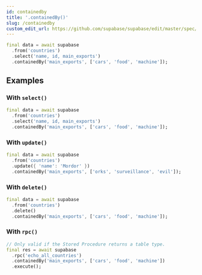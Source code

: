```yaml
---
id: containedby
title: '.containedBy()'
slug: /containedby
custom_edit_url: https://github.com/supabase/supabase/edit/master/spec/supabase_dart_v1_legacy.yml
---
```



```dart
final data = await supabase
  .from('countries')
  .select('name, id, main_exports')
  .containedBy('main_exports', ['cars', 'food', 'machine']);
```

## Examples

### With `select()`

```dart
final data = await supabase
  .from('countries')
  .select('name, id, main_exports')
  .containedBy('main_exports', ['cars', 'food', 'machine']);
```

### With `update()`

```dart
final data = await supabase
  .from('countries')
  .update({ 'name': 'Mordor' })
  .containedBy('main_exports', ['orks', 'surveillance', 'evil']);
```

### With `delete()`

```dart
final data = await supabase
  .from('countries')
  .delete()
  .containedBy('main_exports', ['cars', 'food', 'machine']);
```

### With `rpc()`

```dart
// Only valid if the Stored Procedure returns a table type.
final res = await supabase
  .rpc('echo_all_countries')
  .containedBy('main_exports', ['cars', 'food', 'machine'])
  .execute();
```
